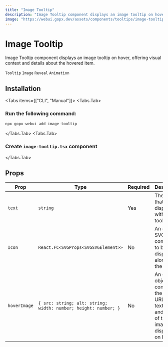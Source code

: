 ```yaml
---
title: "Image Tooltip"
description: "Image Tooltip component displays an image tooltip on hover, offering visual context and details about the hovered item."
image: "https://webui.gopx.dev/assets/components/tooltips/image-tooltip.png"
---
```




# Image Tooltip

<p className="component-description">Image Tooltip component displays an image tooltip on hover, offering visual context and details about the hovered item.</p>

`Tooltip` `Image` `Reveal` `Animation`

<ComponentPreview name="image-tooltip-demo" />

## Installation

<Tabs items={["CLI", "Manual"]}>
  <Tabs.Tab>
  ### Run the following command:

```bash
npx gopx-webui add image-tooltip
```
  </Tabs.Tab>
  <Tabs.Tab>
<Steps>

  ### Create `image-tooltip.tsx` component

  <ComponentSource name="image-tooltip" />
</Steps>

  </Tabs.Tab>
</Tabs>

## Props

| Prop        | Type                                             | Required | Description                                                                                     |
|-------------|--------------------------------------------------|----------|-------------------------------------------------------------------------------------------------|
| `text`     | `string`                                        | Yes      | The text that will be displayed within the tooltip.                                           |
| `Icon`     | `React.FC<SVGProps<SVGSVGElement>>`            | No       | An optional SVG icon component to be displayed alongside the text.                             |
| `hoverImage`| `{ src: string; alt: string; width: number; height: number; }` | No       | An optional object containing the source URL, alt text, width, and height of the image to be displayed on hover. |
